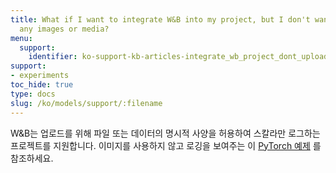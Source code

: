 ```yaml
---
title: What if I want to integrate W&B into my project, but I don't want to upload
  any images or media?
menu:
  support:
    identifier: ko-support-kb-articles-integrate_wb_project_dont_upload_any_images_media
support:
- experiments
toc_hide: true
type: docs
slug: /ko/models/support/:filename
---
```


W&B는 업로드를 위해 파일 또는 데이터의 명시적 사양을 허용하여 스칼라만 로그하는 프로젝트를 지원합니다. 이미지를 사용하지 않고 로깅을 보여주는 이 [PyTorch 예제](http://wandb.me/pytorch-colab) 를 참조하세요.
